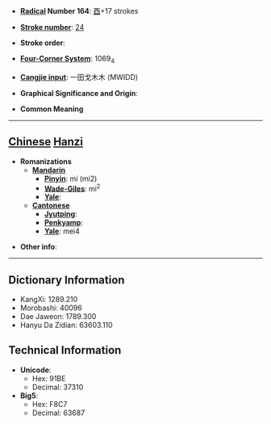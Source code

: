 * '''[[Wiktionary:Chinese radical index| Radical]] Number 164''': [[Wiktionary:Chinese radical index 酉|酉]]+17 strokes

* '''[[Wiktionary:Chinese total strokes index|Stroke number]]''': [[Wiktionary:Chinese total strokes index 24|24]]

* '''Stroke order''': 

* '''[[Wiktionary:Chinese four corner index|Four-Corner System]]''': 1069<sub>4</sub>

* '''[[Wiktionary:Chinese Cangjie index|Cangjie input]]''': 一田戈木木 (MWIDD)

* '''Graphical Significance and Origin''': 

* '''Common Meaning'''

----

== [[Chinese]] [[Hanzi]] ==

* '''Romanizations'''
** '''[[Mandarin]]'''
*** '''[[Pinyin]]''': mí (mi2)
*** '''[[Wade-Giles]]''': mi<sup>2</sup>
*** '''[[Yale]]''': 
** '''[[Cantonese]]'''
*** '''[[Jyutping]]''':
*** '''[[Penkyamp]]''': 
*** '''[[Yale]]''': mei4

* '''Other info''': 

----

== Dictionary Information ==

* KangXi: 1289.210
* Morobashi: 40096
* Dae Jaweon: 1789.300
* Hanyu Da Zidian: 63603.110

== Technical Information ==

* '''Unicode''':
** Hex: 91BE
** Decimal: 37310
* '''Big5''':
** Hex: F8C7
** Decimal: 63687